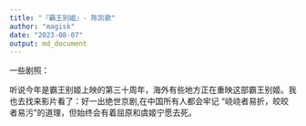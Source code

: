 ```yaml
---
title: "『霸王别姬』- 陈凯歌"
author: "magisk"
date: "2023-08-07"
output: md_document
---
```

一些剧照：


听说今年是霸王别姬上映的第三十周年，海外有些地方正在重映这部霸王别姬。我也去找来影片看了：好一出绝世京剧,在中国所有人都会牢记
"峣峣者易折，皎皎者易污"的道理，但始终会有着屈原和虞姬宁愿去死。